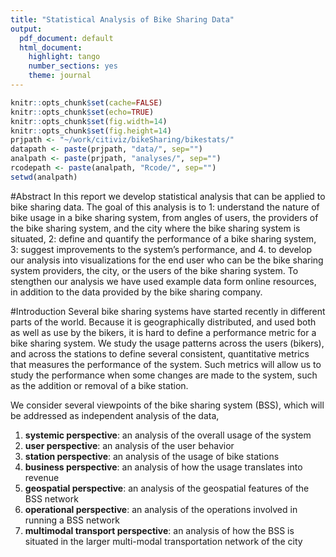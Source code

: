 ```yaml
---
title: "Statistical Analysis of Bike Sharing Data"
output:
  pdf_document: default
  html_document:
    highlight: tango
    number_sections: yes
    theme: journal
---
```

```r
knitr::opts_chunk$set(cache=FALSE)
knitr::opts_chunk$set(echo=TRUE)
knitr::opts_chunk$set(fig.width=14)
knitr::opts_chunk$set(fig.height=14)
prjpath <- "~/work/citiviz/bikeSharing/bikestats/"
datapath <- paste(prjpath, "data/", sep="")
analpath <- paste(prjpath, "analyses/", sep="")
rcodepath <- paste(analpath, "Rcode/", sep="")
setwd(analpath)
```

#Abstract
In this report we develop statistical analysis that can be applied to bike sharing data. The goal of this analysis is to  1: understand the nature of bike usage in a bike sharing system, from  angles of users, the providers of the bike sharing system, and the city where the bike sharing system is situated, 2: define and quantify the performance of a bike sharing system,  3: suggest improvements to the system's performance, and 4. to develop our analysis into visualizations for the end user who can be the bike sharing system providers, the city, or the users of the bike sharing system. To stengthen our analysis we have used example data form online resources, in addition to the data provided by the bike sharing company.


#Introduction
Several bike sharing systems have started recently in different parts of the world. Because it is geographically distributed, and used  both as well as use by the bikers, it is hard to define a performance metric for a bike sharing system. We study the usage patterns across the users (bikers), and across the stations to define several consistent, quantitative metrics that measures the performance of the system. Such  metrics will allow us to study the performance when some changes are made to the system, such as the addition or removal of a bike station.  

We consider several viewpoints of the bike sharing system (BSS), which will be addressed  as independent analysis of the data,

1. __systemic perspective__: an analysis of the overall usage of the system
2. __user perspective__: an analysis of the user behavior
3. __station perspective__: an analysis of the usage of bike stations
4. __business perspective__: an analysis of how the usage translates into revenue
5. __geospatial perspective__: an analysis of the geospatial features of the BSS network
6. __operational perspective__: an analysis of the operations involved in running a BSS network
7. __multimodal transport perspective__: an analysis of how the BSS is situated in the larger multi-modal transportation network of the city
